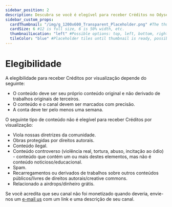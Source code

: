 ```yaml
---
sidebar_position: 2
description: Descubra se você é elegível para receber Créditos no Odysee.
sidebar_custom_props:
  cardThumbnail: "/img/g_1200x600_Transparent_Placeholder.png" #The thumbnail on the category card.
  cardSize: 6 #12 is full size, 6 is 50% width, etc.
  thumbnailLocation: "left" #Possible options: top, left, bottom, right, none
  tileColor: "blue" #Placeholder tiles until thumbnail is ready, possible options: blue, cream, darkpurple, lightpurple, mauve, orange, pink, none
---
```


# Elegibilidade

A elegibilidade para receber Créditos por visualização depende do seguinte:

- O conteúdo deve ser seu próprio conteúdo original e não derivado de trabalhos originais de terceiros.
- O conteúdo e o canal devem ser marcados com precisão.
- A conta deve ter pelo menos uma semana.

O seguinte tipo de conteúdo não é elegível para receber Créditos por visualização:

- Viola nossas diretrizes da comunidade.
- Obras protegidas por direitos autorais.
- Conteúdo ilegal.
- Conteúdo controverso (violência real, tortura, abuso, incitação ao ódio) - conteúdo que contém um ou mais destes elementos, mas não é conteúdo noticioso/educacional.
- Spam.
- Recarregamentos ou derivados de trabalhos sobre outros conteúdos públicos/livres de direitos autorais/creative commons.
- Relacionado a airdrops/dinheiro grátis.

Se você acredita que seu canal não foi monetizado quando deveria, envie-nos um [e-mail us](hello@odysee.com) com um link e uma descrição de seu canal.